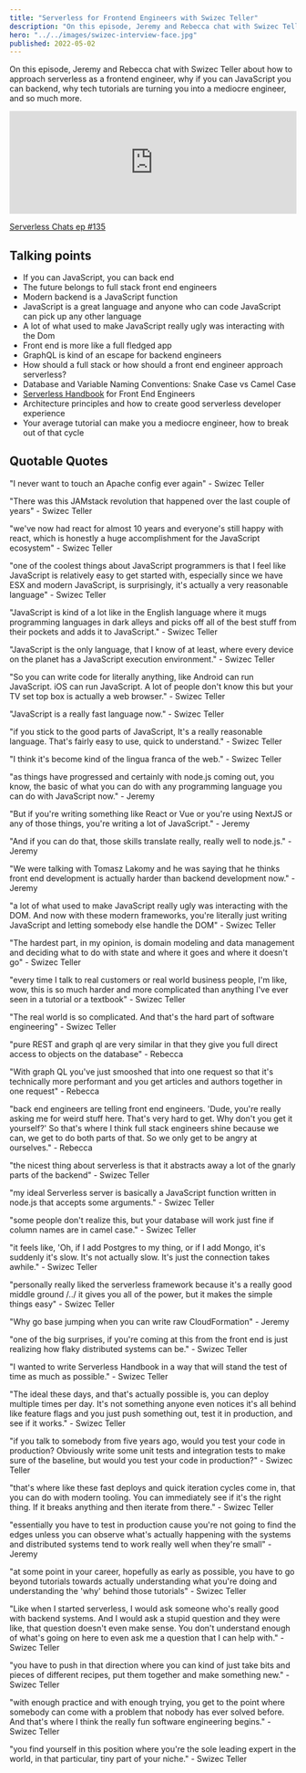 ```yaml
---
title: "Serverless for Frontend Engineers with Swizec Teller"
description: "On this episode, Jeremy and Rebecca chat with Swizec Teller about how to approach serverless as a frontend engineer, why if you can JavaScript you can backend, why tech tutorials are turning you into a mediocre engineer, and so much more."
hero: "../../images/swizec-interview-face.jpg"
published: 2022-05-02
---
```


On this episode, Jeremy and Rebecca chat with Swizec Teller about how to approach serverless as a frontend engineer, why if you can JavaScript you can backend, why tech tutorials are turning you into a mediocre engineer, and so much more.

<iframe
  width="100%"
  height="180"
  frameborder="no"
  scrolling="no"
  seamless
  src="https://share.transistor.fm/e/ec691a64"
></iframe>

[Serverless Chats ep #135](https://www.serverlesschats.com/135/)

## Talking points

- If you can JavaScript, you can back end
- The future belongs to full stack front end engineers
- Modern backend is a JavaScript function
- JavaScript is a great language and anyone who can code JavaScript can pick up any other language
- A lot of what used to make JavaScript really ugly was interacting with the Dom
- Front end is more like a full fledged app
- GraphQL is kind of an escape for backend engineers
- How should a full stack or how should a front end engineer approach serverless?
- Database and Variable Naming Conventions: Snake Case vs Camel Case
- [Serverless Handbook](https://serverlesshandbook.dev) for Front End Engineers
- Architecture principles and how to create good serverless developer experience
- Your average tutorial can make you a mediocre engineer, how to break out of that cycle

## Quotable Quotes

"I never want to touch an Apache config ever again" - Swizec Teller

"There was this JAMstack revolution that happened over the last couple of years" - Swizec Teller

"we've now had react for almost 10 years and everyone's still happy with react, which is honestly a huge accomplishment for the JavaScript ecosystem" - Swizec Teller

"one of the coolest things about JavaScript programmers is that I feel like JavaScript is relatively easy to get started with, especially since we have ESX and modern JavaScript, is surprisingly, it's actually a very reasonable language" - Swizec Teller

"JavaScript is kind of a lot like in the English language where it mugs programming languages in dark alleys and picks off all of the best stuff from their pockets and adds it to JavaScript." - Swizec Teller

"JavaScript is the only language, that I know of at least, where every device on the planet has a JavaScript execution environment." - Swizec Teller

"So you can write code for literally anything, like Android can run JavaScript. iOS can run JavaScript. A lot of people don't know this but your TV set top box is actually a web browser." - Swizec Teller

"JavaScript is a really fast language now." - Swizec Teller

"if you stick to the good parts of JavaScript, It's a really reasonable language. That's fairly easy to use, quick to understand." - Swizec Teller

"I think it's become kind of the lingua franca of the web." - Swizec Teller

"as things have progressed and certainly with node.js coming out, you know, the basic of what you can do with any programming language you can do with JavaScript now." - Jeremy


"But if you're writing something like React or Vue or you're using NextJS or any of those things, you're writing a lot of JavaScript." - Jeremy

"And if you can do that, those skills translate really, really well to node.js." - Jeremy

"We were talking with Tomasz Lakomy and he was saying that he thinks front end development is actually harder than backend development now." - Jeremy

"a lot of what used to make JavaScript really ugly was interacting with the DOM. And now with these modern frameworks, you're literally just writing JavaScript and letting somebody else handle the DOM" - Swizec Teller

"The hardest part, in my opinion, is domain modeling and data management and deciding what to do with state and where it goes and where it doesn't go" - Swizec Teller

"every time I talk to real customers or real world business people, I'm like, wow, this is so much harder and more complicated than anything I've ever seen in a tutorial or a textbook" - Swizec Teller

"The real world is so complicated. And that's the hard part of software engineering" - Swizec Teller

"pure REST and graph ql are very similar in that they give you full direct access to objects on the database" - Rebecca

"With graph QL you've just smooshed that into one request so that it's technically more performant and you get articles and authors together in one request" - Rebecca

"back end engineers are telling front end engineers. 'Dude, you're really asking me for weird stuff here. That's very hard to get. Why don't you get it yourself?' So that's where I think full stack engineers shine because we can, we get to do both parts of that. So we only get to be angry at ourselves." - Rebecca

"the nicest thing about serverless is that it abstracts away a lot of the gnarly parts of the backend" - Swizec Teller

"my ideal Serverless server is basically a JavaScript function written in node.js that accepts some arguments." - Swizec Teller

"some people don't realize this, but your database will work just fine if column names are in camel case." - Swizec Teller

"it feels like, 'Oh, if I add Postgres to my thing, or if I add Mongo, it's suddenly it's slow. It's not actually slow. It's just the connection takes awhile." - Swizec Teller


"personally really liked the serverless framework because it's a really good middle ground /../ it gives you all of the power, but it makes the simple things easy" - Swizec Teller

"Why go base jumping when you can write raw CloudFormation" - Jeremy


"one of the big surprises, if you're coming at this from the front end is just realizing how flaky distributed systems can be." - Swizec Teller


"I wanted to write Serverless Handbook in a way that will stand the test of time as much as possible." - Swizec Teller

"The ideal these days, and that's actually possible is, you can deploy multiple times per day. It's not something anyone even notices it's all behind like feature flags and you just push something out, test it in production, and see if it works." - Swizec Teller


"if you talk to somebody from five years ago, would you test your code in production? Obviously write some unit tests and integration tests to make sure of the baseline, but would you test your code in production?" - Swizec Teller


"that's where like these fast deploys and quick iteration cycles come in, that you can do with modern tooling. You can immediately see if it's the right thing. If it breaks anything and then iterate from there." - Swizec Teller

"essentially you have to test in production cause you're not going to find the edges unless you can observe what's actually happening with the systems and distributed systems tend to work really well when they're small" - Jeremy

"at some point in your career, hopefully as early as possible, you have to go beyond tutorials towards actually understanding what you're doing and understanding the 'why' behind those tutorials" - Swizec Teller

"Like when I started serverless, I would ask someone who's really good with backend systems. And I would ask a stupid question and they were like, that question doesn't even make sense. You don't understand enough of what's going on here to even ask me a question that I can help with." - Swizec Teller

"you have to push in that direction where you can kind of just take bits and pieces of different recipes, put them together and make something new." - Swizec Teller

"with enough practice and with enough trying, you get to the point where somebody can come with a problem that nobody has ever solved before. And that's where I think the really fun software engineering begins." - Swizec Teller

"you find yourself in this position where you're the sole leading expert in the world, in that particular, tiny part of your niche." - Swizec Teller
